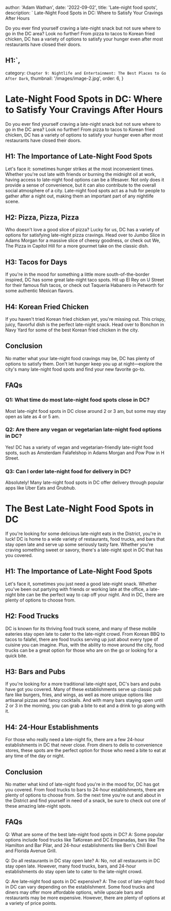 
  author: 'Adam Wathan',
  date: '2022-09-02',
  title: 'Late-night food spots',
  description: ` Late-Night Food Spots in DC: Where to Satisfy Your Cravings After Hours

Do you ever find yourself craving a late-night snack but not sure where to go in the DC area? Look no further! From pizza to tacos to Korean fried chicken, DC has a variety of options to satisfy your hunger even after most restaurants have closed their doors. 

## H1:`,
  category: `Chapter 9: Nightlife and Entertainment: The Best Places to Go After Dark`,
  thumbnail: '/images/image-2.jpg',
  order: 6,
}

        

# Late-Night Food Spots in DC: Where to Satisfy Your Cravings After Hours

Do you ever find yourself craving a late-night snack but not sure where to go in the DC area? Look no further! From pizza to tacos to Korean fried chicken, DC has a variety of options to satisfy your hunger even after most restaurants have closed their doors. 

## H1: The Importance of Late-Night Food Spots

Let's face it: sometimes hunger strikes at the most inconvenient times. Whether you're out late with friends or burning the midnight oil at work, having access to late-night food options can be a lifesaver. Not only does it provide a sense of convenience, but it can also contribute to the overall social atmosphere of a city. Late-night food spots act as a hub for people to gather after a night out, making them an important part of any nightlife scene.

## H2: Pizza, Pizza, Pizza

Who doesn't love a good slice of pizza? Lucky for us, DC has a variety of options for satisfying late-night pizza cravings. Head over to Jumbo Slice in Adams Morgan for a massive slice of cheesy goodness, or check out We, The Pizza in Capitol Hill for a more gourmet take on the classic dish. 

## H3: Tacos for Days

If you're in the mood for something a little more south-of-the-border inspired, DC has some great late-night taco spots. Hit up El Rey on U Street for their famous fish tacos, or check out Taqueria Habanero in Petworth for some authentic Mexican flavors. 

## H4: Korean Fried Chicken

If you haven't tried Korean fried chicken yet, you're missing out. This crispy, juicy, flavorful dish is the perfect late-night snack. Head over to Bonchon in Navy Yard for some of the best Korean fried chicken in the city. 

## Conclusion

No matter what your late-night food cravings may be, DC has plenty of options to satisfy them. Don't let hunger keep you up at night—explore the city's many late-night food spots and find your new favorite go-to. 

## FAQs

### Q1: What time do most late-night food spots close in DC?

Most late-night food spots in DC close around 2 or 3 am, but some may stay open as late as 4 or 5 am. 

### Q2: Are there any vegan or vegetarian late-night food options in DC? 

Yes! DC has a variety of vegan and vegetarian-friendly late-night food spots, such as Amsterdam Falafelshop in Adams Morgan and Pow Pow in H Street. 

### Q3: Can I order late-night food for delivery in DC?

Absolutely! Many late-night food spots in DC offer delivery through popular apps like Uber Eats and Grubhub.
# The Best Late-Night Food Spots in DC

If you're looking for some delicious late-night eats in the District, you're in luck! DC is home to a wide variety of restaurants, food trucks, and bars that stay open late and serve up some seriously tasty fare. Whether you're craving something sweet or savory, there's a late-night spot in DC that has you covered. 

## H1: The Importance of Late-Night Food Spots

Let's face it, sometimes you just need a good late-night snack. Whether you've been out partying with friends or working late at the office, a late-night bite can be the perfect way to cap off your night. And in DC, there are plenty of options to choose from. 

## H2: Food Trucks

DC is known for its thriving food truck scene, and many of these mobile eateries stay open late to cater to the late-night crowd. From Korean BBQ to tacos to falafel, there are food trucks serving up just about every type of cuisine you can imagine. Plus, with the ability to move around the city, food trucks can be a great option for those who are on the go or looking for a quick bite. 

## H3: Bars and Pubs

If you're looking for a more traditional late-night spot, DC's bars and pubs have got you covered. Many of these establishments serve up classic pub fare like burgers, fries, and wings, as well as more unique options like artisanal pizzas and fancy cocktails. And with many bars staying open until 2 or 3 in the morning, you can grab a bite to eat and a drink to go along with it. 

## H4: 24-Hour Establishments

For those who really need a late-night fix, there are a few 24-hour establishments in DC that never close. From diners to delis to convenience stores, these spots are the perfect option for those who need a bite to eat at any time of the day or night. 

## Conclusion

No matter what kind of late-night food you're in the mood for, DC has got you covered. From food trucks to bars to 24-hour establishments, there are plenty of options to choose from. So the next time you're out and about in the District and find yourself in need of a snack, be sure to check out one of these amazing late-night spots. 

## FAQs

Q: What are some of the best late-night food spots in DC? 
A: Some popular options include food trucks like TaKorean and DC Empanadas, bars like The Hamilton and Bar Pilar, and 24-hour establishments like Ben's Chili Bowl and Florida Avenue Grill. 

Q: Do all restaurants in DC stay open late? 
A: No, not all restaurants in DC stay open late. However, many food trucks, bars, and 24-hour establishments do stay open late to cater to the late-night crowd. 

Q: Are late-night food spots in DC expensive? 
A: The cost of late-night food in DC can vary depending on the establishment. Some food trucks and diners may offer more affordable options, while upscale bars and restaurants may be more expensive. However, there are plenty of options at a variety of price points.
        